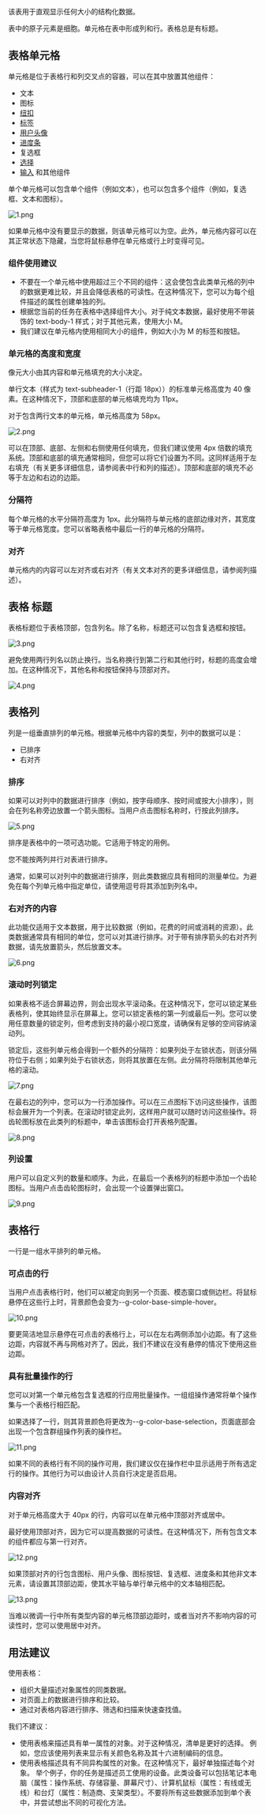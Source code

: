 该表用于直观显示任何大小的结构化数据。

表中的原子元素是细胞。单元格在表中形成列和行。表格总是有标题。

## **表格单元格**

单元格是位于表格行和列交叉点的容器，可以在其中放置其他组件：

- 文本
- 图标
- [纽扣](/design/guides/button)
- [标签](/design/guides/label)
- [用户头像](/design/guides/user-avatar)
- [进度条](/design/guides/progress-bar)
- 复选框
- [选择](/design/guides/select)
- [输入](/design/guides/text-input) 和其他组件

单个单元格可以包含单个组件（例如文本），也可以包含多个组件（例如，复选框、文本和图标）。

![1.png](/static/images/design/Table/table-0001.png)

如果单元格中没有要显示的数据，则该单元格可以为空。此外，单元格内容可以在其正常状态下隐藏，当您将鼠标悬停在单元格或行上时变得可见。

### **组件使用建议**

- 不要在一个单元格中使用超过三个不同的组件：这会使包含此类单元格的列中的数据更难比较，并且会降低表格的可读性。在这种情况下，您可以为每个组件描述的属性创建单独的列。
- 根据您当前的任务在表格中选择组件大小。对于纯文本数据，最好使用不带装饰的 text-body-1 样式；对于其他元素，使用大小 M。
- 我们建议在单元格内使用相同大小的组件，例如大小为 M 的标签和按钮。

### 单元格的高度和宽度

像元大小由其内容和单元格填充的大小决定。

单行文本（样式为 text-subheader-1（行距 18px））的标准单元格高度为 40 像素。在这种情况下，顶部和底部的单元格填充均为 11px。

对于包含两行文本的单元格，单元格高度为 58px。

![2.png](/static/images/design/Table/table-0002.png)

可以在顶部、底部、左侧和右侧使用任何填充，但我们建议使用 4px 倍数的填充系统。顶部和底部的填充通常相同，但您可以将它们设置为不同。这同样适用于左右填充（有关更多详细信息，请参阅表中行和列的描述）。顶部和底部的填充不必等于左边和右边的边距。

### 分隔符

每个单元格的水平分隔符高度为 1px。此分隔符与单元格的底部边缘对齐，其宽度等于单元格宽度。您可以省略表格中最后一行的单元格的分隔符。

### 对齐

单元格内的内容可以左对齐或右对齐（有关文本对齐的更多详细信息，请参阅列描述）。

## **表格** 标题

表格标题位于表格顶部，包含列名。除了名称，标题还可以包含复选框和按钮。

![3.png](/static/images/design/Table/table-0003.png)

避免使用两行列名以防止换行。当名称换行到第二行和其他行时，标题的高度会增加。在这种情况下，其他名称和按钮保持与顶部对齐。

![4.png](/static/images/design/Table/table-0004.png)

## **表格列**

列是一组垂直排列的单元格。根据单元格中内容的类型，列中的数据可以是：

- 已排序
- 右对齐

### 排序

如果可以对列中的数据进行排序（例如，按字母顺序、按时间或按大小排序），则会在列名称旁边放置一个箭头图标。当用户点击图标名称时，行按此列排序。

![5.png](/static/images/design/Table/table-0005.png)

排序是表格中的一项可选功能。它适用于特定的用例。

您不能按两列并行对表进行排序。

通常，如果可以对列中的数据进行排序，则此类数据应具有相同的测量单位。为避免在每个列单元格中指定单位，请使用逗号将其添加到列名中。

### 右对齐的内容

此功能仅适用于文本数据，用于比较数据（例如，花费的时间或消耗的资源）。此类数据通常具有相同的单位，您可以对其进行排序。对于带有排序箭头的右对齐列数据，请先放置箭头，然后放置文本。

![6.png](/static/images/design/Table/table-0006.png)

### 滚动时列锁定

如果表格不适合屏幕边界，则会出现水平滚动条。在这种情况下，您可以锁定某些表格列，使其始终显示在屏幕上。您可以锁定表格的第一列或最后一列。您可以使用任意数量的锁定列，但考虑到支持的最小视口宽度，请确保有足够的空间容纳滚动列。

锁定后，这些列单元格会得到一个额外的分隔符：如果列处于左锁状态，则该分隔符位于右侧；如果列处于右锁状态，则将其放置在左侧。此分隔符将限制其他单元格的滚动。

![7.png](/static/images/design/Table/table-0007.png)

在最右边的列中，您可以为一行添加操作。可以在三点图标下访问这些操作，该图标会展开为一个列表。在滚动时锁定此列，这样用户就可以随时访问这些操作。将齿轮图标放在此类列的标题中，单击该图标会打开表格列配置。

![8.png](/static/images/design/Table/table-0008.png)

### 列设置

用户可以自定义列的数量和顺序。为此，在最后一个表格列的标题中添加一个齿轮图标。当用户点击齿轮图标时，会出现一个设置弹出窗口。

![9.png](/static/images/design/Table/table-0009.png)

## **表格行**

一行是一组水平排列的单元格。

### 可点击的行

当用户点击表格行时，他们可以被定向到另一个页面、模态窗口或侧边栏。将鼠标悬停在这些行上时，背景颜色会变为--g-color-base-simple-hover。

![10.png](/static/images/design/Table/table-0010.png)

要更简洁地显示悬停在可点击的表格行上，可以在左右两侧添加小边距。有了这些边距，内容就不再与网格对齐了。因此，我们不建议在没有悬停的情况下使用这些边距。

### 具有批量操作的行

您可以对第一个单元格包含复选框的行应用批量操作。一组组操作通常将单个操作集与一个表格行相匹配。

如果选择了一行，则其背景颜色将更改为--g-color-base-selection，页面底部会出现一个包含群组操作列表的操作栏。

![11.png](/static/images/design/Table/table-0011.png)

如果不同的表格行有不同的操作可用，我们建议仅在操作栏中显示适用于所有选定行的操作。其他行为可以由设计人员自行决定是否启用。

### 内容对齐

对于单元格高度大于 40px 的行，内容可以在单元格中顶部对齐或居中。

最好使用顶部对齐，因为它可以提高数据的可读性。在这种情况下，所有包含文本的组件都应与第一行对齐。

![12.png](/static/images/design/Table/table-0012.png)

如果顶部对齐的行包含图标、用户头像、图标按钮、复选框、进度条和其他非文本元素，请设置其顶部边距，使其水平轴与单行单元格中的文本轴相匹配。

![13.png](/static/images/design/Table/table-0013.png)

当难以微调一行中所有类型内容的单元格顶部边距时，或者当对齐不影响内容的可读性时，您可以使用居中对齐。

## 用法建议

使用表格：

- 组织大量描述对象属性的同类数据。
- 对页面上的数据进行排序和比较。
- 通过对表格内容进行排序、筛选和扫描来快速查找值。

我们不建议：

- 使用表格来描述具有单一属性的对象。对于这种情况，清单是更好的选择。
   例如，您应该使用列表来显示有关颜色名称及其十六进制编码的信息。
- 使用表格描述具有不同异构属性的对象。在这种情况下，最好单独描述每个对象。
   举个例子，你的任务是描述员工使用的设备。此类设备可以包括笔记本电脑（属性：操作系统、存储容量、屏幕尺寸）、计算机鼠标（属性：有线或无线）和台灯（属性：制造商、支架类型）。不要将所有这些数据添加到单个表中，并尝试想出不同的可视化方法。